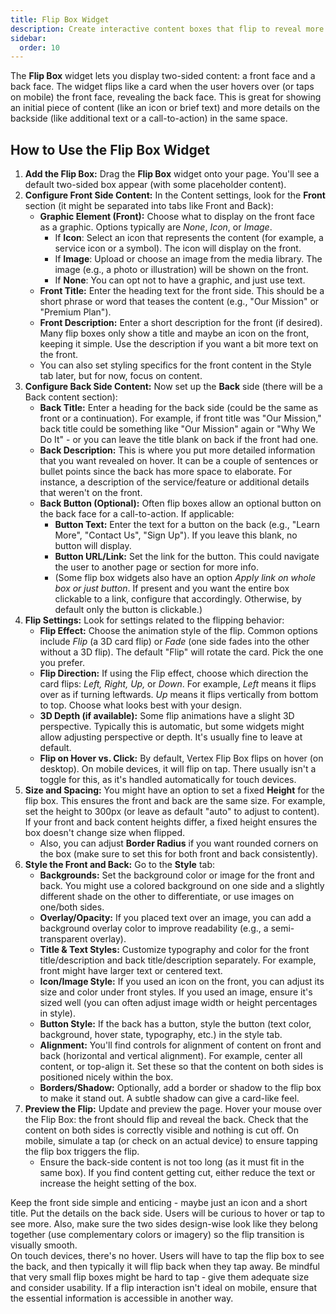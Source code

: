 ```yaml
---
title: Flip Box Widget
description: Create interactive content boxes that flip to reveal more information using the Flip Box widget for Elementor.
sidebar:
  order: 10
---
```



The **Flip Box** widget lets you display two-sided content: a front face and a back face. The widget flips like a card when the user hovers over (or taps on mobile) the front face, revealing the back face. This is great for showing an initial piece of content (like an icon or brief text) and more details on the backside (like additional text or a call-to-action) in the same space.

## How to Use the Flip Box Widget

<Steps>

1. **Add the Flip Box:** Drag the **Flip Box** widget onto your page. You'll see a default two-sided box appear (with some placeholder content).
2. **Configure Front Side Content:** In the Content settings, look for the **Front** section (it might be separated into tabs like Front and Back):
   - **Graphic Element (Front):** Choose what to display on the front face as a graphic. Options typically are *None*, *Icon*, or *Image*.
     - If **Icon**: Select an icon that represents the content (for example, a service icon or a symbol). The icon will display on the front.
     - If **Image**: Upload or choose an image from the media library. The image (e.g., a photo or illustration) will be shown on the front.
     - If **None**: You can opt not to have a graphic, and just use text.
   - **Front Title:** Enter the heading text for the front side. This should be a short phrase or word that teases the content (e.g., "Our Mission" or "Premium Plan").
   - **Front Description:** Enter a short description for the front (if desired). Many flip boxes only show a title and maybe an icon on the front, keeping it simple. Use the description if you want a bit more text on the front.
   - You can also set styling specifics for the front content in the Style tab later, but for now, focus on content.
3. **Configure Back Side Content:** Now set up the **Back** side (there will be a Back content section):
   - **Back Title:** Enter a heading for the back side (could be the same as front or a continuation). For example, if front title was "Our Mission," back title could be something like "Our Mission" again or "Why We Do It" - or you can leave the title blank on back if the front had one.
   - **Back Description:** This is where you put more detailed information that you want revealed on hover. It can be a couple of sentences or bullet points since the back has more space to elaborate. For instance, a description of the service/feature or additional details that weren't on the front.
   - **Back Button (Optional):** Often flip boxes allow an optional button on the back face for a call-to-action. If applicable:
     - **Button Text:** Enter the text for a button on the back (e.g., "Learn More", "Contact Us", "Sign Up"). If you leave this blank, no button will display.
     - **Button URL/Link:** Set the link for the button. This could navigate the user to another page or section for more info.
     - (Some flip box widgets also have an option *Apply link on whole box or just button*. If present and you want the entire box clickable to a link, configure that accordingly. Otherwise, by default only the button is clickable.)
4. **Flip Settings:** Look for settings related to the flipping behavior:
   - **Flip Effect:** Choose the animation style of the flip. Common options include *Flip* (a 3D card flip) or *Fade* (one side fades into the other without a 3D flip). The default "Flip" will rotate the card. Pick the one you prefer.
   - **Flip Direction:** If using the Flip effect, choose which direction the card flips: *Left, Right, Up,* or *Down*. For example, *Left* means it flips over as if turning leftwards. *Up* means it flips vertically from bottom to top. Choose what looks best with your design.
   - **3D Depth (if available):** Some flip animations have a slight 3D perspective. Typically this is automatic, but some widgets might allow adjusting perspective or depth. It's usually fine to leave at default.
   - **Flip on Hover vs. Click:** By default, Vertex Flip Box flips on hover (on desktop). On mobile devices, it will flip on tap. There usually isn't a toggle for this, as it's handled automatically for touch devices.
5. **Size and Spacing:** You might have an option to set a fixed **Height** for the flip box. This ensures the front and back are the same size. For example, set the height to 300px (or leave as default "auto" to adjust to content). If your front and back content heights differ, a fixed height ensures the box doesn't change size when flipped.
   - Also, you can adjust **Border Radius** if you want rounded corners on the box (make sure to set this for both front and back consistently).
6. **Style the Front and Back:** Go to the **Style** tab:
   - **Backgrounds:** Set the background color or image for the front and back. You might use a colored background on one side and a slightly different shade on the other to differentiate, or use images on one/both sides.
   - **Overlay/Opacity:** If you placed text over an image, you can add a background overlay color to improve readability (e.g., a semi-transparent overlay).
   - **Title & Text Styles:** Customize typography and color for the front title/description and back title/description separately. For example, front might have larger text or centered text.
   - **Icon/Image Style:** If you used an icon on the front, you can adjust its size and color under front styles. If you used an image, ensure it's sized well (you can often adjust image width or height percentages in style).
   - **Button Style:** If the back has a button, style the button (text color, background, hover state, typography, etc.) in the style tab.
   - **Alignment:** You'll find controls for alignment of content on front and back (horizontal and vertical alignment). For example, center all content, or top-align it. Set these so that the content on both sides is positioned nicely within the box.
   - **Borders/Shadow:** Optionally, add a border or shadow to the flip box to make it stand out. A subtle shadow can give a card-like feel.
7. **Preview the Flip:** Update and preview the page. Hover your mouse over the Flip Box: the front should flip and reveal the back. Check that the content on both sides is correctly visible and nothing is cut off. On mobile, simulate a tap (or check on an actual device) to ensure tapping the flip box triggers the flip.
   - Ensure the back-side content is not too long (as it must fit in the same box). If you find content getting cut, either reduce the text or increase the height setting of the box.

</Steps>

<Aside type='tip'>
Keep the front side simple and enticing - maybe just an icon and a short title. Put the details on the back side. Users will be curious to hover or tap to see more. Also, make sure the two sides design-wise look like they belong together (use complementary colors or imagery) so the flip transition is visually smooth.
</Aside>

<Aside type='note'>
On touch devices, there's no hover. Users will have to tap the flip box to see the back, and then typically it will flip back when they tap away. Be mindful that very small flip boxes might be hard to tap - give them adequate size and consider usability. If a flip interaction isn't ideal on mobile, ensure that the essential information is accessible in another way.
</Aside>